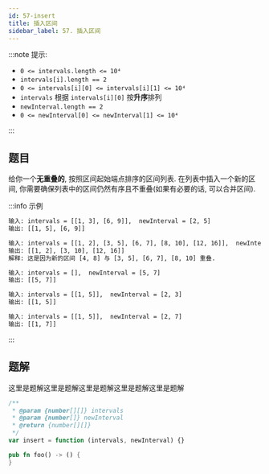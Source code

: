 ```yaml
---
id: 57-insert
title: 插入区间
sidebar_label: 57. 插入区间
---
```


:::note 提示:

- `0 <= intervals.length <= 10⁴`
- `intervals[i].length == 2`
- `0 <= intervals[i][0] <= intervals[i][1] <= 10⁴`
- `intervals` 根据 `intervals[i][0]` 按**升序**排列
- `newInterval.length == 2`
- `0 <= newInterval[0] <= newInterval[1] <= 10⁴`

:::

## 题目

给你一个**无重叠的**, 按照区间起始端点排序的区间列表. 在列表中插入一个新的区间, 你需要确保列表中的区间仍然有序且不重叠(如果有必要的话, 可以合并区间).

:::info 示例

```bash
输入: intervals = [[1, 3], [6, 9]],  newInterval = [2, 5]
输出: [[1, 5], [6, 9]]
```

```bash
输入: intervals = [[1, 2], [3, 5], [6, 7], [8, 10], [12, 16]],  newInterval = [4, 8]
输出: [[1, 2], [3, 10], [12, 16]]
解释: 这是因为新的区间 [4, 8] 与 [3, 5], [6, 7], [8, 10] 重叠.
```

```bash
输入: intervals = [],  newInterval = [5, 7]
输出: [[5, 7]]
```

```bash
输入: intervals = [[1, 5]],  newInterval = [2, 3]
输出: [[1, 5]]
```

```bash
输入: intervals = [[1, 5]],  newInterval = [2, 7]
输出: [[1, 7]]
```

:::

## 题解

这里是题解这里是题解这里是题解这里是题解这里是题解


<Tabs>
  <TabItem value="JavaScript" label="JavaScript" default>

```ts
/**
 * @param {number[][]} intervals
 * @param {number[]} newInterval
 * @return {number[][]}
 */
var insert = function (intervals, newInterval) {}
```

</TabItem>
<TabItem value="Rust" label="Rust">

```rust
pub fn foo() -> () {
}
```

</TabItem>
</Tabs>

